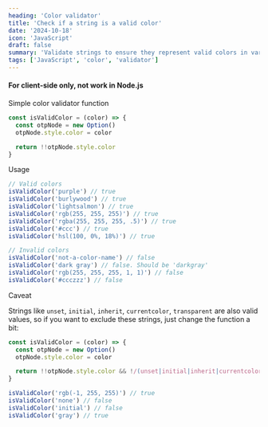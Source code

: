 ```yaml
---
heading: 'Color validator'
title: 'Check if a string is a valid color'
date: '2024-10-18'
icon: 'JavaScript'
draft: false
summary: 'Validate strings to ensure they represent valid colors in various formats (hex, RGB, and named colors).'
tags: ['JavaScript', 'color', 'validator']
---
```


#### <Twemoji emoji="warning" /> For client-side only, not work in Node.js

Simple color validator function

```js showLineNumbers
const isValidColor = (color) => {
  const otpNode = new Option()
  otpNode.style.color = color

  return !!otpNode.style.color
}
```

Usage

```js showLineNumbers
// Valid colors
isValidColor('purple') // true
isValidColor('burlywood') // true
isValidColor('lightsalmon') // true
isValidColor('rgb(255, 255, 255)') // true
isValidColor('rgba(255, 255, 255, .5)') // true
isValidColor('#ccc') // true
isValidColor('hsl(100, 0%, 18%)') // true

// Invalid colors
isValidColor('not-a-color-name') // false
isValidColor('dark gray') // false. Should be 'darkgray'
isValidColor('rgb(255, 255, 255, 1, 1)') // false
isValidColor('#ccczzz') // false
```

Caveat

Strings like `unset`, `initial`, `inherit`, `currentcolor`, `transparent` are also valid values, so if you want to exclude these strings, just change the function a bit:

```js showLineNumbers
const isValidColor = (color) => {
  const otpNode = new Option()
  otpNode.style.color = color

  return !!otpNode.style.color && !/(unset|initial|inherit|currentcolor|transparent)/i.test(color)
}

isValidColor('rgb(-1, 255, 255)') // true
isValidColor('none') // false
isValidColor('initial') // false
isValidColor('gray') // true
```
